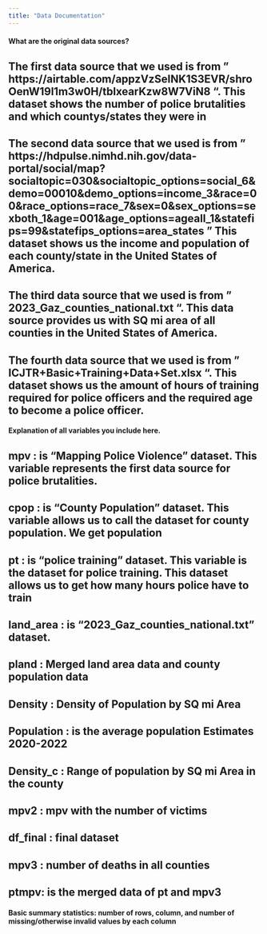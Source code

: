 ```yaml
---
title: "Data Documentation"
---
```


#### What are the original data sources?

## The first data source that we used is from " https://airtable.com/appzVzSeINK1S3EVR/shroOenW19l1m3w0H/tblxearKzw8W7ViN8 ". This dataset shows the number of police brutalities and which countys/states they were in

## The second data source that we used is from " https://hdpulse.nimhd.nih.gov/data-portal/social/map?socialtopic=030&socialtopic_options=social_6&demo=00010&demo_options=income_3&race=00&race_options=race_7&sex=0&sex_options=sexboth_1&age=001&age_options=ageall_1&statefips=99&statefips_options=area_states " This dataset shows us the income and population of each county/state in the United States of America.

## The third data source that we used is from " 2023_Gaz_counties_national.txt ". This data source provides us with SQ mi area of all counties in the United States of America.

## The fourth data source that we used is from " ICJTR+Basic+Training+Data+Set.xlsx ". This dataset shows us the amount of hours of training required for police officers and the required age to become a police officer.

#### Explanation of all variables you include here.
## mpv : is "Mapping Police Violence" dataset. This variable represents the first data source for police brutalities.
## cpop : is "County Population" dataset. This variable allows us to call the dataset for county population. We get population
## pt : is "police training" dataset. This variable is the dataset for police training. This dataset allows us to get how many hours police have to train
## land_area : is "2023_Gaz_counties_national.txt" dataset. 
## pland : Merged land area data and county population data
## Density : Density of Population by SQ mi Area
## Population : is the average population Estimates 2020-2022
## Density_c : Range of population by SQ mi Area in the county
## mpv2 : mpv with the number of victims
## df_final : final dataset
## mpv3 : number of deaths in all counties
## ptmpv: is the merged data of pt and mpv3

#### Basic summary statistics: number of rows, column, and number of missing/otherwise invalid values by each column
